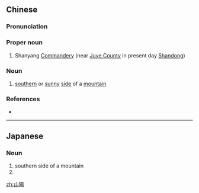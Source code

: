 {{also|山阳}}
==Chinese==
{{zh-forms|s=山阳}}

===Pronunciation===
{{zh-pron
|m=Shānyáng,shānyáng
|c=saan1 joeng4
|cat=pn
}}

===Proper noun===
{{zh-proper noun}}

# {{lb|zh|archaic}} Shanyang [[w:Commandery|Commandery]] (near [[w:Juye County|Juye County]] in present day [[w:Shandong|Shandong]])

===Noun===
{{zh-noun}}

# [[southern]] or [[sunny]] [[side]] of a [[mountain]]

===References===
* {{cite-book
|last=Luo
|first=Guanzhong
|authorlink=w:Luo Guanzhong
|coauthors=
|year=2006
|title=Annotated [[s:Romance of the Three Kingdoms/Chapter 5#3|Romance of the Three Kingdoms/Chapter 5]], page 69, note 4
|language=Mandarin
|publisher=
|location=
|isbn=957911305X
}}

----

==Japanese==
{{ja-kanjitab|さん|よう|yomi=o}}

===Noun===
{{ja-noun|さんよう|hhira=さんやう}}

# southern side of a mountain
# {{abbreviation of|山陽地方|lang=ja}}

[[zh:山陽]]